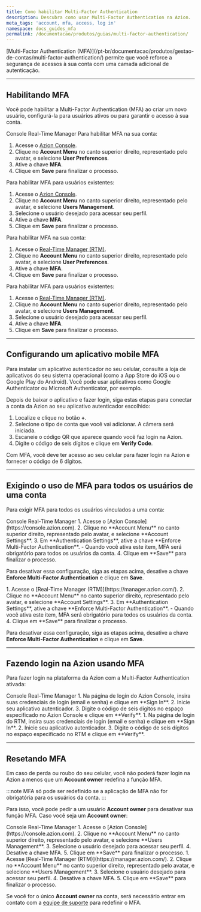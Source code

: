 ```yaml
---
title: Como habilitar Multi-Factor Authentication
description: Descubra como usar Multi-Factor Authentication na Azion.
meta_tags: 'account, mfa, access, log in'
namespace: docs_guides_mfa
permalink: /documentacao/produtos/guias/multi-factor-authentication/
---
```



<InterfaceNote />
[Multi-Factor Authentication (MFA)](/pt-br/documentacao/produtos/gestao-de-contas/multi-factor-authentication/) permite que você reforce a segurança de acessos à sua conta com uma camada adicional de autenticação.

---

## Habilitando MFA

Você pode habilitar a Multi-Factor Authentication (MFA) ao criar um novo usuário, configurá-la para usuários ativos ou para garantir o acesso à sua conta.

<Tabs client:visible>
    <Fragment slot="tab.console">Console</Fragment>
    <Fragment slot="tab.rtm">Real-Time Manager</Fragment>

<Fragment slot="panel.console">
Para habilitar MFA na sua conta:

1. Acesse o [Azion Console](https://console.azion.com).
2. Clique no **Account Menu** no canto superior direito, representado pelo avatar, e selecione **User Preferences**.
3. Ative a chave **MFA**.
4. Clique em **Save** para finalizar o processo.

Para habilitar MFA para usuários existentes:

1. Acesse o [Azion Console](https://console.azion.com).
2. Clique no **Account Menu** no canto superior direito, representado pelo avatar, e selecione **Users Management**.
3. Selecione o usuário desejado para acessar seu perfil.
4. Ative a chave **MFA**.
5. Clique em **Save** para finalizar o processo.
</Fragment>

<Fragment slot="panel.rtm">
Para habilitar MFA na sua conta:

1. Acesse o [Real-Time Manager (RTM)](https://manager.azion.com/).
2. Clique no **Account Menu** no canto superior direito, representado pelo avatar, e selecione **User Preferences**.
3. Ative a chave **MFA**.
4. Clique em **Save** para finalizar o processo.

Para habilitar MFA para usuários existentes:

1. Acesse o [Real-Time Manager (RTM)](https://manager.azion.com/).
2. Clique no **Account Menu** no canto superior direito, representado pelo avatar, e selecione **Users Management**.
3. Selecione o usuário desejado para acessar seu perfil.
4. Ative a chave **MFA**.
5. Clique em **Save** para finalizar o processo.
</Fragment>

</Tabs>

---

## Configurando um aplicativo mobile MFA 

Para instalar um aplicativo autenticador no seu celular, consulte a loja de aplicativos do seu sistema operacional (como a App Store do iOS ou o Google Play do Android). Você pode usar aplicativos como Google Authenticator ou Microsoft Authenticator, por exemplo.

Depois de baixar o aplicativo e fazer login, siga estas etapas para conectar a conta da Azion ao seu aplicativo autenticador escolhido:

1. Localize e clique no botão **+**.
2. Selecione o tipo de conta que você vai adicionar. A câmera será iniciada.
3. Escaneie o código QR que aparece quando você faz login na Azion.
4. Digite o código de seis dígitos e clique em **Verify Code**.

Com MFA, você deve ter acesso ao seu celular para fazer login na Azion e fornecer o código de 6 dígitos.

---

## Exigindo o uso de MFA para todos os usuários de uma conta

Para exigir MFA para todos os usuários vinculados a uma conta:

<Tabs client:visible>
    <Fragment slot="tab.console">Console</Fragment>
    <Fragment slot="tab.rtm">Real-Time Manager</Fragment>

<Fragment slot="panel.console">
1. Acesse o [Azion Console](https://console.azion.com).
2. Clique no **Account Menu** no canto superior direito, representado pelo avatar, e selecione **Account Settings**.
3. Em **Authentication Settings**, ative a chave **Enforce Multi-Factor Authentication**.
- Quando você ativa este item, MFA será obrigatório para todos os usuários da conta.
4. Clique em **Save** para finalizar o processo.

Para desativar essa configuração, siga as etapas acima, desative a chave **Enforce Multi-Factor Authentication** e clique em **Save**.
</Fragment>

<Fragment slot="panel.rtm">
1. Acesse o [Real-Time Manager (RTM)](https://manager.azion.com/).
2. Clique no **Account Menu** no canto superior direito, representado pelo avatar, e selecione **Account Settings**.
3. Em **Authentication Settings**, ative a chave **Enforce Multi-Factor Authentication**.
- Quando você ativa este item, MFA será obrigatório para todos os usuários da conta.
4. Clique em **Save** para finalizar o processo.

Para desativar essa configuração, siga as etapas acima, desative a chave **Enforce Multi-Factor Authentication** e clique em **Save**.
</Fragment>

</Tabs>

---

## Fazendo login na Azion usando MFA

Para fazer login na plataforma da Azion com a Multi-Factor Authentication ativada:

<Tabs client:visible>
    <Fragment slot="tab.console">Console</Fragment>
    <Fragment slot="tab.rtm">Real-Time Manager</Fragment>

<Fragment slot="panel.console">
1. Na página de login do Azion Console, insira suas credenciais de login (email e senha) e clique em **Sign In**.
2. Inicie seu aplicativo autenticador.
3. Digite o código de seis dígitos no espaço especificado no Azion Console e clique em **Verify**.
</Fragment>

<Fragment slot="panel.rtm">
1. Na página de login do RTM, insira suas credenciais de login (email e senha) e clique em **Sign In**.
2. Inicie seu aplicativo autenticador.
3. Digite o código de seis dígitos no espaço especificado no RTM e clique em **Verify**.
</Fragment>

</Tabs>

---

## Resetando MFA 

Em caso de perda ou roubo do seu celular, você não poderá fazer login na Azion a menos que um **Account owner** redefina a função MFA.

:::note
MFA só pode ser redefinido se a aplicação de MFA não for obrigatória para os usuários da conta.
:::

Para isso, você pode pedir a um usuário **Account owner** para desativar sua função MFA. Caso você seja um **Account owner**:

<Tabs client:visible>
    <Fragment slot="tab.console">Console</Fragment>
    <Fragment slot="tab.rtm">Real-Time Manager</Fragment>

<Fragment slot="panel.console">
1. Acesse o [Azion Console](https://console.azion.com).
2. Clique no **Account Menu** no canto superior direito, representado pelo avatar, e selecione **Users Management**.
3. Selecione o usuário desejado para acessar seu perfil.
4. Desative a chave MFA.
5. Clique em **Save** para finalizar o processo.
</Fragment>

<Fragment slot="panel.rtm">
1. Acesse [Real-Time Manager (RTM)](https://manager.azion.com/).
2. Clique no **Account Menu** no canto superior direito, representado pelo avatar, e selecione **Users Management**.
3. Selecione o usuário desejado para acessar seu perfil.
4. Desative a chave MFA.
5. Clique em **Save** para finalizar o processo.
</Fragment>

</Tabs>

Se você for o único **Account owner** na conta, será necessário entrar em contato com a [equipe de suporte](https://tickets.azion.com/en/support/loginen/support/login) para redefinir o MFA.
